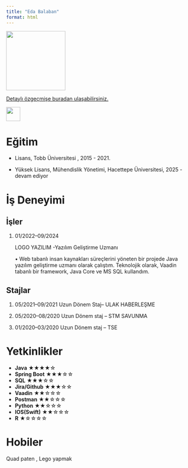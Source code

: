 ```yaml
---
title: "Eda Balaban"
format: html
---
```


![](/assets/images/edabalaban.jpg){fig-align="left" width="160"}

[Detaylı özgeçmişe buradan ulaşabilirsiniz.](/assets/edabalaban_CV.pdf "Eda Balaban")

[![](/assets/linkedin.png){fig-align="left" width="38"}](https://www.linkedin.com/in/edabalaban/)

# Eğitim

-   Lisans, Tobb Üniversitesi , 2015 - 2021.

-   Yüksek Lisans, Mühendislik Yönetimi, Hacettepe Üniversitesi, 2025 - devam ediyor

# İş Deneyimi

## İşler

1.  01/2022–09/2024

    LOGO YAZILIM -Yazılım Geliştirme Uzmanı

    • Web tabanlı insan kaynakları süreçlerini yöneten bir projede Java yazılım geliştirme uzmanı olarak çalıştım. Teknolojik olarak, Vaadin tabanlı bir framework, Java Core ve MS SQL kullandım.

## Stajlar

1.  05/2021–09/2021 Uzun Dönem Staj– ULAK HABERLEŞME

2.  05/2020–08/2020 Uzun Dönem staj – STM SAVUNMA

3.  01/2020–03/2020 Uzun Dönem staj – TSE

# Yetkinlikler

-   **Java** ★★★★☆
-   **Spring Boot** ★★★☆☆
-   **SQL** ★★★☆☆
-   **Jira/Github** ★★★☆☆
-   **Vaadin** ★★☆☆☆
-   **Postman** ★★☆☆☆
-   **Python** ★★☆☆☆
-   **IOS(Swift)** ★★☆☆☆
-   **R** ★☆☆☆☆

# Hobiler

Quad paten , Lego yapmak
